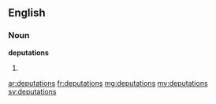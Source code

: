 ==English==

===Noun===
'''deputations'''

# {{plural of|deputation}}

[[ar:deputations]]
[[fr:deputations]]
[[mg:deputations]]
[[my:deputations]]
[[sv:deputations]]